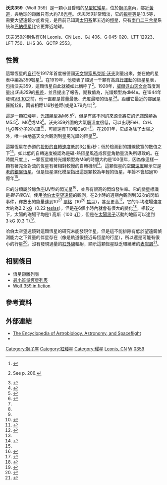 {{noteTA
|T=zh-hans:沃尔夫359;zh-hk:禾夫359;zh-tw:沃夫359;
|1=zh-hans:沃尔夫359;zh-hk:禾夫359;zh-tw:沃夫359;
}}

{{Otheruses4|沃夫359|科幻的[[星际迷航|星际迷航]]的战役|沃夫359战役}}
{{Starbox begin
| name= 沃夫359 }}
{{Starbox image
| image=[[Image:Leo_constellation_map.png|250px]]
| caption= 沃夫359位於[[獅子座|獅子座]]的南部，靠近黃道，是顆裸眼看不見的恆星。}}
{{Starbox observe
| epoch=J2000
| constell=[[獅子座|獅子座]]
| ra={{RA|10|56|28.99}}<ref name="SIMBAD">{{cite web
 | url=http://simbad.u-strasbg.fr/simbad/sim-id?protocol=html&Ident=Wolf+359
 | title=SIMBAD Query: V* CN Leo -- Flare Star
 | publisher=Centre de Données astronomiques de Strasbourg
 | accessdate=2007-07-16
 | archive-date=2015-12-09
 | archive-url=https://web.archive.org/web/20151209000143/http://simbad.u-strasbg.fr/simbad/sim-id?protocol=html&Ident=Wolf+359
 | dead-url=no
 }}</ref>
| dec={{DEC|+07|00|52.0}}<ref name="SIMBAD" />
| appmag_v=13.54<ref name="SIMBAD" /> }}
{{Starbox character
| class=M6.5 Ve<ref name="SIMBAD" />
| b-v=+2.01<ref name="SIMBAD" />
| u-b=+1.54<ref name="SIMBAD" />
| variable=[[魯坦726-8|鯨魚座UV型]]<ref name=flare /> }}
{{Starbox astrometry
| radial_v=+19±1<ref name=apj583/>
| prop_mo_ra=-3842<ref name="SIMBAD" />
| prop_mo_dec=-2725<ref name="SIMBAD" />
| parallax=419.10
| p_error=2.10
| absmag_v=16.64 }}
{{Starbox detail
| age=1–3.5 × 10<sup>8</sup><ref name="aaa447">{{cite journal
 | author=Pavlenko, Ya. V.; Jones, H. R. A.; Lyubchik, Yu.; Tennyson, J.; Pinfield, D. J.
 | title=Spectral energy distribution for GJ406
 | journal=Astronomy and Astrophysics
 | year=2006
 | volume=447
 | issue=2
 | pages=709–717
 | url=http://adsabs.harvard.edu/abs/2006A&A...447..709P
 | accessdate=2007-07-18
 | doi=10.1051/0004-6361:20052979
 | archive-date=2019-06-14
 | archive-url=https://web.archive.org/web/20190614063054/http://adsabs.harvard.edu/abs/2006A%26A...447..709P
 | dead-url=no
 }}</ref>
| metal=
| gravity=5.5<ref>{{cite journal
 | author=Fuhrmeister, B.; Schmitt, J. H. M. M.; Hauschildt, P. H. | title=PHOENIX model chromospheres of mid- to late-type M dwarfs | journal=Astronomy and Astrophysics
 | volume=439 | issue=3 | pages=1137–1148 | doi=10.1051/0004-6361:20042338
 |date=September 2005}}</ref>
| mass=0.09<ref name="RECONS">{{cite web | author=Staff | date=June 8, 2007 | url=http://joy.chara.gsu.edu/RECONS/ | title=List of the Nearest 100 Stellar Systems | publisher=Research Consortium on Nearby Stars | accessdate=2007-07-16 | archive-date=2015-07-06 | archive-url=https://web.archive.org/web/20150706120714/http://joy.chara.gsu.edu/RECONS/ | dead-url=no }}</ref>
| radius=0.16<ref>{{cite journal
 | author=Doyle, J. G.; Butler, C. J.
 | title=Optical and infrared photometry of dwarf M and K stars
 | journal=Astronomy and Astrophysics
 | year=1990
 | volume=235
 | issue=1-2
 | pages=335–339
 | url=http://adsabs.harvard.edu/abs/1990A&A...235..335D
 | accessdate=2007-07-18
 | archive-date=2019-09-14
 | archive-url=https://web.archive.org/web/20190914015623/http://adsabs.harvard.edu/abs/1990A%26A...235..335D
 | dead-url=no
 }}</ref>
| rotation=<3.0 公里/秒<ref name=apj583>{{cite journal
 | last=Mohanty | first=Subhanjoy | coauthors=Basri, Gibor
 | title=Rotation and Activity in Mid-M to L Field Dwarfs
 | journal=The Astrophysical Journal
 | year=2003 | volume=583 | issue=1 | pages=451–472
 | url=http://adsabs.harvard.edu/abs/2002astro.ph..1455M
 | accessdate=2007-11-29
 | doi=10.1086/345097 }}</ref>
| luminosity=0.0009<ref>{{cite journal
 | last=West
 | first=Frederick R.
 | title=Letter to the Editor: The Corona of CN Leonis (Gliese 406) and its Possible Detection at Radio Frequencies
 | journal=The Journal of the American Association of Variable Star Observers
 | year=2002
 | volume=30
 | issue=2
 | pages=149–150
 | url=http://adsabs.harvard.edu/abs/2002JAVSO..30..149W
 | accessdate=2007-07-18
 | archive-date=2018-11-15
 | archive-url=https://web.archive.org/web/20181115201944/http://adsabs.harvard.edu/abs/2002JAVSO..30..149W
 | dead-url=no
 }}</ref>
| temperature=2,800 ± 100<ref name="aaa447" /> }}
{{Starbox catalog
| names=CN Leonis, CN Leo, [[Gliese-Jahreiss_catalogue|GJ]] 406, [[Henry-Lee_Giclas|G]] 045-020, [[Luyten_Two-Tenths_catalogue|LTT]] 12923, LFT 750, [[Luyten_Half-Second_catalogue|LHS]] 36,<ref name="SIMBAD" /> [[General_Catalogue_of_Trigonometric_Parallaxes|GCTP]] 2553. }}
{{Starbox reference
| Simbad = Wolf359
}}
{{Starbox end}}

'''沃夫359'''（Wolf 359）是一顆小且昏暗的[[恆星分類|M型]][[紅矮星|紅矮星]]，位於[[獅子座|獅子座]]內，鄰近[[黃道|黃道]]，與地球的距離只有大約7.8[[光年|光年]]。''沃夫359''非常暗淡，它的[[視星等|視星等]]是13.5等，需要大望遠鏡才能看見，是目前已知离[[太阳系|太阳系]]第五近的[[恒星|恒星]]，只有[[南门二|南门二]][[三合星|三合星]]系统和[[巴納德星|巴納德星]]比它更靠近地球。

沃夫359的別名有CN Leonis、CN Leo、GJ 406、G 045-020、LTT 12923、LFT 750、LHS 36、GCTP 2553。

== 性質 ==
這顆恆星的[[自行|自行]]在1917年首度被德國[[天文學家|天文學家]][[馬克斯·沃夫|馬克斯·沃夫]]測量出來，並在他的星表中編為359號星<ref>{{cite journal | title=Eigenbewegungssterne | author=Wolf, M.
| journal=Astronomische Nachrichten | volume=204 | page=345 | bibcode=1917AN....204..345W|date=July 1917}}</ref>。在1919年，他發表了超過一千顆有高[[自行運動|自行運動]]的恆星星表，包括沃夫359，這顆恆星自此就被如此稱呼了<ref>{{cite journal
 | last=Wolf | first=M.
 | title=Katalog von 1053 staerker bewegten Fixsternen
 | journal=Veroeffentlichungen der Badischen Sternwarte zu Heidelberg | year=1919 | volume=7 | issue=10 | pages=195–219
 | url=http://articles.adsabs.harvard.edu/abs/1919VeHei...7..195W
 | accessdate=2008-07-07 }} See p. 206.</ref>。1928年，[[威爾遜山天文台|威爾遜山天文台]]首度測量出''沃夫359''的[[視差|視差]]，並且提出了報告，期數值為{{nowrap|0.409 ± 0.009[[arcsecond|″]]}}，光譜類型為dM4e。在1944年發現[[VB_10|VB 10]]之前，他一直都是質量最低、光度最暗的恆星<ref>{{cite journal | last=van Maanen | first=Adriaan | title=The Photographic Determination of Stellar Parallaxes with the 60- and 100-INCH Reflectors. Fifteenth Series | journal=Contributions from the Mount Wilson Observatory | volume=356 | pages=1–27 | year=1928 | bibcode=1928CMWCI.356....1V | accessdate=2009-08-05 | url=http://adsabs.harvard.edu/abs/1928CMWCI.356....1V | archive-date=2020-04-01 | archive-url=https://web.archive.org/web/20200401091336/https://ui.adsabs.harvard.edu/abs/1928CMWCI.356....1V/abstract | dead-url=no }}</ref><ref name="Biesbroeck">{{cite journal
| title=The star of lowest known luminosity
| author=van Biesbroeck, G.
| journal=The [[Astronomical_Journal|Astronomical Journal]]
| volume=51
| pages=61-62
| url=http://articles.adsabs.harvard.edu/full/seri/AJ.../0051//0000061.000.html?high=49ee8336c004367
| doi=10.1086/105801
| bibcode=1944AJ.....51...61V
| date=August 1944
| access-date=2010-02-01
| archive-date=2021-12-23
| archive-url=https://web.archive.org/web/20211223144038/https://articles.adsabs.harvard.edu/full/seri/AJ.../0051//0000061.000.html?high=49ee8336c004367
| dead-url=no
}}</ref>。距離它最近的鄰居是[[羅斯128|羅斯128]]，兩者相距1.16秒差距(或是3.79光年)<ref>{{cite web | url=http://www.solstation.com/stars/wolf359.htm | title=Wolf 359 | publisher=SolStation Company | accessdate=2006-08-10 | archive-date=2021-01-26 | archive-url=https://web.archive.org/web/20210126110622/http://www.solstation.com/stars/wolf359.htm | dead-url=no }}</ref>。

這是一顆[[紅矮星|紅矮星]]，[[光譜類型|光譜類型]]為M6.5<ref>{{cite journal
 | author=Mukai, K.; Mason, K. O.; Howell, S. B.; Allington-Smith, J.; Callanan, P. J.; Charles, P. A.; Hassall, B. J. M.; Machin, G.; Naylor, T.; Smale, A. P.; van Paradijs, J.
 | title=Spectroscopy of faint, high latitude cataclysmic variable candidates
 | journal=Monthly Notices of the Royal Astronomical Society
 | volume=245
 | issue=3
 | pages=385–391
 | bibcode=1990MNRAS.245..385M
 | url=http://adsabs.harvard.edu//abs/1990MNRAS.245..385M
 | accessdate=2009-08-06
 | date=August 1990
 | archive-date=2019-06-11
 | archive-url=https://web.archive.org/web/20190611034652/http://adsabs.harvard.edu//abs/1990MNRAS.245..385M
 | dead-url=no
 }}</ref>，但是有些不同的來源會將它的光譜歸類為M5.5<ref name="aaa466"/>、M6<ref name="RECONS"/>或M8<ref name="apj451"/>。沃夫359外圍的大氣層溫度很低，可以出現FeH、CrH、H<sub>2</sub>O等分子的光譜<ref>{{cite journal
 | author=McLean, Ian S.; McGovern, Mark R.; Burgasser, Adam J.; Kirkpatrick, J. Davy; Prato, L.; Kim, Sungsoo S.
 | title=The NIRSPEC Brown Dwarf Spectroscopic Survey. I. Low-Resolution Near-Infrared Spectra | doi=10.1086/377636
 | journal=The Astrophysical Journal | volume=596 | issue=1
 | pages=561–586 |date=October 2003}}</ref>，可能還有TiO和CaOH<ref>{{cite journal
 | last=Pesch | first=Peter | title=CaOH, a New Triatomic Molecule in Stellar Atmospheres
 | journal=Astrophysical Journal | volume=174 | pages=L155
 | doi=10.1086/180970 |date=June 1972}}</ref>。在2001年，它成為除了太陽之外，唯一由地基天文台觀測到星冕光譜的恆星<ref>{{cite journal | author=Schmitt, J. H. M. M. ; Wichmann, R. | title=Ground-based observation of emission lines from the corona of a red-dwarf star | journal=Nature | year=2001 | volume=412 | issue=2 | pages=508–510 | url=http://www.nature.com/nature/journal/v412/n6846/abs/412508a0.html | accessdate=2007-07-18 | doi=10.1038/35087513 | archive-date=2017-06-25 | archive-url=https://web.archive.org/web/20170625222801/http://www.nature.com/nature/journal/v412/n6846/abs/412508a0.html | dead-url=no }}</ref>。

這顆恆星在赤道的[[恆星自轉|投影的自轉速度]]低於3公里/秒；低於檢測到的譜線致寬的數值之下<ref name=apj583/>。如此低的自轉速度被認為是磁-熱恆星風造成恆星角動量流失所導致的。在時間尺度上，一顆恆星維持光譜類型為M6的時間大約是100億年，因為像這樣一顆有著完全對流的恆星有著相對較慢的自轉機制<ref>{{cite book
 | title=Reviews in Modern Astronomy, Cosmic Matter
 | first=Siegfried | last=Röser | year=2008
 | pages=49–50, 57 | publisher=Wiley-VCH
 | isbn=3527408207 }}</ref>。這顆恆星的[[空間速度|空間速度]]顯示它是[[金屬量|老的銀盤恆星]]，但是恆星演化模型指出這是顆較為年輕的恆星，年齡不會超過10億年<ref name="aaa447"/>。

它的分類屬於[[魯坦726-8|鯨魚座UV]]型的[[耀星|閃光星]]<ref name=flare>{{cite journal
 | author=Gershberg, R. E.; Shakhovskaia, N. I.
 | title=Characteristics of activity energetics of he UV Cet-type flare stars
 | journal=Astrophysics and Space Science
 | year=1983
 | volume=95
 | issue=2
 | pages=235–253
 | url=http://adsabs.harvard.edu/abs/1983Ap%26SS..95..235G
 | accessdate=2007-07-18
 | doi=10.1007/BF00653631
 | archive-date=2019-04-02
 | archive-url=https://web.archive.org/web/20190402022552/http://adsabs.harvard.edu/abs/1983Ap%26SS..95..235G
 | dead-url=no
 }}</ref>，並且有很高的閃焰發生率。它的[[變星命名|變星標識]]是''獅子座CN''。使用[[哈伯太空望遠鏡|哈伯太空望遠鏡]]的觀測，在2小時的週期內觀測到32次的閃焰事件，釋放出的能量達到10<sup>27</sup> [[爾格|爾格]]（10<sup>20</sup> [[焦耳|焦耳]]），甚至更高<ref name="apj451">{{cite journal
 | author=Robinson, R. D.; Carpenter, K. G.; Percival, J. W.; Bookbinder, J. A.
 | title=A Search for Microflaring Activity on dMe Flare Stars. I. Observations of the dM8e Star CN Leonis
 | journal=Astrophysical Journal
 | year=1995 | volume=451 | pages=795–805 | url=http://adsabs.harvard.edu/cgi-bin/bib_query?bibcode=1995ApJ...451..795R
 | accessdate=2007-07-18 
 | doi=10.1086/176266
}}</ref>。它的平均磁場強度大約為2.2 [[高斯|kG]]（0.22 [[特斯拉|teslas]]），但是在6個小時內就會有很大的變化<ref name="aaa466">{{cite journal | last=Reiners | first=A. | coauthors=Schmitt, J. H. M. M.; Liefke, C. | title=Rapid magnetic flux variability on the flare star CN Leonis | journal=Astronomy and Astrophysics | year=2007 | volume=466 | issue=2 | pages=L13–L16 | url=http://adsabs.harvard.edu/abs/2007A&A...466L..13R | accessdate=2007-11-26 | doi=10.1051/0004-6361:20077095 | archive-date=2019-04-02 | archive-url=https://web.archive.org/web/20190402022556/http://adsabs.harvard.edu/abs/2007A%26A...466L..13R | dead-url=no }}</ref>。相較之下，太陽的磁場平均是1 高斯（100 [[microtesla|µT]]），但是在[[太陽黑子|太陽黑子]]活動的地區可以達到3 kG (0.3 T)<ref>{{cite news
 | author=Staff
 | date=January 7, 2007
 | title=Calling Dr. Frankenstein! : Interactive Binaries Show Signs of Induced Hyperactivity
 | publisher=National Optical Astronomy Observatory
 | url=http://www.noao.edu/outreach/press/pr07/pr0701.html
 | accessdate=2006-05-24
 | archive-date=2019-06-22
 | archive-url=https://web.archive.org/web/20190622132132/https://www.noao.edu/outreach/press/pr07/pr0701.html
 | dead-url=no
 }}</ref>。

哈伯太空望遠鏡對這顆恆星的研究未能發現伴星，但是這不能排除有低於望遠鏡偵測能力之下質量的伴星存在（像是軌道很接近母恆星的行星），所以還是可能有很小的行星<ref>{{cite journal
 | author=Daniel J. Schroeder ''et al.''
 | title=A Search for Faint Companions to Nearby Stars Using the Wide Field Planetary Camera 2
 | journal=The Astronomical Journal
 | year=2000
 | volume=119
 | issue=2
 | pages=906–922
 | url=http://adsabs.harvard.edu/abs/2000AJ....119..906S
 | accessdate=2007-07-18
 | doi=10.1086/301227
 | archive-date=2019-08-11
 | archive-url=https://web.archive.org/web/20190811093534/http://adsabs.harvard.edu/abs/2000AJ....119..906S
 | dead-url=no
 }}</ref>。沒有發現過量的[[紅外線|紅外線]]輻射，顯示這顆恆星缺乏環繞著的[[表岩屑|表岩屑]]<ref>{{cite journal
 | last=Gautier
 | first=T. N.
 | coauthors=Beichman, C. A.; Bryden, G.; Chen, C. H.; Gordon, K. D.; Rieke, G. H.; Stansberry, J. A.; Stapelfeldt, K. R.; Trilling, D. E.; Werner, M. W.; MIPS
 | title=Far Infrared Properties of M Dwarfs
 | journal=Bulletin of the American Astronomical Society
 | year=2004
 | volume=36
 | pages=1431-
 | url=http://arxiv.org/abs/0707.0464v1
 | accessdate=2007-11-29
 | archive-date=2019-10-13
 | archive-url=https://web.archive.org/web/20191013035910/https://arxiv.org/abs/0707.0464v1
 | dead-url=no
 }}</ref>。

== 相關條目 ==
* [[恆星距離列表|恆星距離列表]]
* [[最小質量恆星列表|最小質量恆星列表]]
* [[Stars_and_planetary_systems_in_fiction#Wolf_359|Wolf 359 in fiction]]

== 參考資料 ==
{{reflist|2}}

== 外部連結 ==
* [http://www.daviddarling.info/encyclopedia/W/Wolf_359.html The Encyclopedia of Astrobiology, Astronomy, and Spaceflight] {{Wayback|url=http://www.daviddarling.info/encyclopedia/W/Wolf_359.html |date=20160303235650 }}
* {{cite web
 | last=Reiners | first=Ansgar
 | title=Activity-induced radial velocity jitter in a flaring M dwarf
 | publisher=The Smithsonian/NASA Astrophysics Data System
 | url=http://adsabs.harvard.edu/abs/2009arXiv0903.2661R
 | accessdate=2009-04-15 }}

{{位于5-10光年范围内的恒星系统}}
{{Stars of Leo}}

[[Category:獅子座|Category:獅子座]]
[[Category:紅矮星|Category:紅矮星]]
[[Category:耀星|Category:耀星]]
[[Category:變星|Leonis, CN]]
[[Category:格利泽和GJ天体|W]]
[[Category:沃夫天體|0359]]